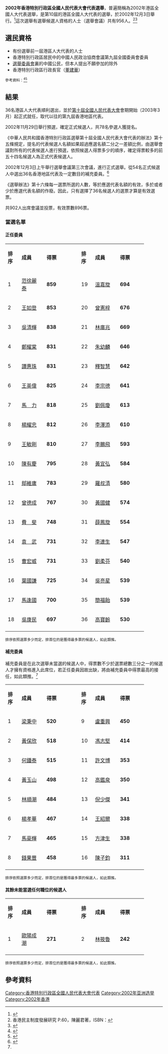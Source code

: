 '''2002年香港特別行政區全國人民代表大會代表選舉'''，普遍簡稱為2002年港區全國人大代表選舉，是第10屆的港區全國人大代表的選舉，於2002年12月3日舉行。<ref name="2002a">{{Cite web |url=http://www.chinanews.com/2002-12-03/26/249655.html |title=港區第十屆全國人大代表選舉產生(36名代表名單) |accessdate=2016-09-24 |archive-date=2015-09-23 |archive-url=https://web.archive.org/web/20150923202923/http://www.chinanews.com/2002-12-03/26/249655.html |dead-url=no }}</ref>這次選舉有選舉候選人資格的人士（選舉會議）共有956人。<ref>香港民主制度發展研究 P.60，陳麗君著，ISBN：{{ISBN|9888340859}}</ref><ref>{{Cite web|title=中华人民共和国香港特别行政区第十届全国人民代表大会代表选举会议成员名单（2002年8月29日）_中国人大网|url=http://www.npc.gov.cn/wxzl/wxzl/2002-10/22/content_301236.htm|access-date=2021-06-13|work=www.npc.gov.cn}}</ref>

==選民資格==
* 有份選舉前一屆港區人大代表的人士
* 香港特別行政區居民中的中國人民政治協商會議第九屆全國委員會委員
* [[選舉委員會_(香港)|選舉委員會]]裏的中國公民，但本人提出不願參加的除外
* 香港特別行政區行政長官（[[董建華|董建華]]）

<small>參考資料：<ref>{{Cite web|url=http://www.npc.gov.cn/wxzl/gongbao/2002-04/12/content_5291703.htm|title=关于《中华人民共和国香港特别行政区选举第十届全国人民代表大会代表的办法（草案）》的说明|accessdate=2016-09-25|author=|date=|publisher=|archive-date=2016-09-27|archive-url=https://web.archive.org/web/20160927065817/http://www.npc.gov.cn/wxzl/gongbao/2002-04/12/content_5291703.htm|dead-url=no}}</ref><ref>{{Cite web|url=http://www.npc.gov.cn/wxzl/gongbao/2002-04/12/content_5291700.htm|title=中华人民共和国香港特别行政区选举第十届全国人民代表大会代表的办法|accessdate=2016-09-25|author=|date=|publisher=|archive-date=2016-09-27|archive-url=https://web.archive.org/web/20160927065609/http://www.npc.gov.cn/wxzl/gongbao/2002-04/12/content_5291700.htm|dead-url=no}}</ref> </small>

== 結果 ==
36名港區人大代表順利選出，並於[[第十屆全國人民代表大會|第十屆全國人民代表大會]]會期開始（2003年3月）起正式就任，取代以往的第九屆香港地區代表。

2002年11月29日舉行預選，確定正式候選人，共78名參選人獲提名。

《中華人民共和國香港特別行政區選舉第十屆全國人民代表大會代表的辦法》第十五條規定，提名的代表候選人名額如果超過應選名額二分之一差額比例，由選舉會議對所有的代表候選人進行預選，依照候選人得票多少的順序，確定得票較多的前五十四名候選人為正式代表候選人。

2002年12月3日上午舉行選舉會議第三次會議，進行正式選舉。從54名正式候選人中選出36名香港地區代表及一定數目的補充委員。<ref>{{Cite book|title=會內會外──十屆人大隨筆|last=吳康民|first=|publisher=天地圖書|year=2015|isbn=9789888255382|location=香港|pages=26-29}}</ref>

《選舉辦法》第十六條每一選票所選的人數，等於應選代表名額的有效，多於或者少於應選代表名額的作廢。因此，只有選擇了36名候選人的選票才算是有效選票。

共902人出席會議並投票，有效票數896票。

===當選名單===
==== 正任委員 ====
{| class="wikitable" width="50%" style="text-align:center"
|- style="background:grey; color:white" align=center
| width="2%" | '''排序''' 
| width="18%" | '''成員''' 
| width="5%" | '''得票''' 
| width="2%" | '''排序''' 
| width="18%" | '''成員''' 
| width="5%" | '''得票''' 
|-
| 1 || [[范徐麗泰|范徐麗泰]] || '''859''' || 19 || [[溫嘉旋|溫嘉旋]] || '''694'''
|-
| 2 || [[王如登|王如登]] || '''853''' || 20 || [[曾憲梓|曾憲梓]] || '''676'''
|-
| 3 || [[吳清輝|吳清輝]] || '''838''' || 21 || [[林廣兆|林廣兆]] || '''669'''
|-
| 4 || [[鄭耀棠|鄭耀棠]] || '''831''' || 22 || [[朱幼麟|朱幼麟]] || '''646'''
|-
| 5 || [[譚惠珠|譚惠珠]] || '''831''' || 23 || [[釋智慧|釋智慧]] || '''642'''
|-
| 6 || [[王英偉|王英偉]] || '''825''' || 24 || [[李宗德|李宗德]] || '''641'''
|-
| 7 || [[馬力_(民建聯主席)|馬　力]] || '''818''' || 25 || [[劉佩瓊|劉佩瓊]] || '''613'''
|-
| 8 || [[楊耀忠|楊耀忠]] || '''812''' || 26 || [[李澤添|李澤添]] || '''610'''
|-
| 9 || [[王敏剛|王敏剛]] || '''810''' || 27 || [[李鵬飛_(香港)|李鵬飛]] || '''593'''
|-
| 10 || [[陳有慶|陳有慶]] || '''795''' || 28 || [[黃宜弘|黃宜弘]] || '''584'''
|-
| 11 || [[鄔維庸|鄔維庸]] || '''783''' || 29 || [[羅叔清|羅叔清]] || '''580'''
|-
| 12 || [[曾德成|曾德成]] || '''767''' || 30 || [[黃國健|黃國健]] || '''574'''
|-
| 13 || [[費斐|費　斐]] || '''748''' || 31 || [[薛鳳旋|薛鳳旋]] || '''554'''
|- 
| 14 || [[袁武|袁　武]] || '''731''' || 32 || [[李連生_(香港)|李連生]] || '''547'''
|-
| 15 || [[曹宏威|曹宏威]] || '''731''' || 33 || [[劉柔芬|劉柔芬]] || '''540'''
|-
| 16 || [[葉國謙|葉國謙]] || '''725''' || 34 || [[吳亮星|吳亮星]] || '''539'''
|-
| 17 || [[馬逢國|馬逢國]] || '''700''' || 35 || [[簡福飴|簡福飴]] || '''539'''
|-
| 18 || [[吳康民|吳康民]] || '''697''' || 36 || [[高寶齡|高寶齡]] || '''530'''
|-
|}
<small>排序依照選票多少而定，排首位的是獲得最多票的候選人，如此類推。</small>

==== 補充委員 ====
補充委員是在此次選舉未當選的候選人中，得票數不少於選票總數三分之一的候選人才擁有資格進入此席位，若正任委員因故出缺，將由補充委員中得票最高的接任，如此類推。<ref name="2002a" />
{| class="wikitable" width="50%" style="text-align:center"
|- style="background:grey; color:white" align=center
| width="2%" | '''排序''' 
| width="18%" | '''成員''' 
| width="5%" | '''得票''' 
| width="2%" | '''排序''' 
| width="18%" | '''成員''' 
| width="5%" | '''得票''' 
|-
| 1 || [[梁秉中|梁秉中]] || '''520''' || 9 || [[盧重興|盧重興]] || '''450'''
|-
| 2 || [[黃保欣|黃保欣]] || '''518''' || 10 || [[馮志堅|馮志堅]] || '''414'''
|-
| 3 || [[何鍾泰|何鍾泰]] || '''515''' || 11 || [[許文博|許文博]] || '''353'''
|-
| 4 || [[黃玉山|黃玉山]] || '''498''' || 12 || [[高鑑泉|高鑑泉]] || '''350'''
|-
| 5 || [[林順潮|林順潮]] || '''484''' || 13 || [[倪少傑|倪少傑]] || '''341'''
|-
| 6 || [[楊孝華|楊孝華]] || '''467''' || 14 || [[王紹爾|王紹爾]] || '''338'''
|- 
| 7 || [[馬豪輝|馬豪輝]] || '''465''' || 15 || [[方津生|方津生]] || '''338'''
|-
| 8 || [[錢果豐|錢果豐]] || '''458''' || 16 || [[陳子鈞|陳子鈞]] || '''311'''
|-
|}
<small>排序依照選票多少而定，排首位的是獲得最多票的候選人，如此類推。</small>

==== 其餘未能當選任何職位的候選人 ====
{| class="wikitable" width="50%" style="text-align:center"
|- style="background:grey; color:white" align=center
| width="2%" | '''排序''' 
| width="18%" | '''成員''' 
| width="5%" | '''得票''' 
| width="2%" | '''排序''' 
| width="18%" | '''成員''' 
| width="5%" | '''得票''' 
|-
| 1 || [[歐陽成潮|歐陽成潮]] || '''271''' || 2 || [[林筱魯|林筱魯]] || '''242'''
|-
|}
<small>排序依照選票多少而定，排首位的是獲得最多票的候選人，如此類推。</small>

== 參考資料 ==
{{reflist}}
{{Wikisource|中华人民共和国香港特别行政区选举第十届全国人民代表大会代表的办法}}

{{香港選舉}}
[[Category:香港特別行政區全國人民代表大會代表|Category:香港特別行政區全國人民代表大會代表]]
[[Category:2002年亚洲选举|Category:2002年亚洲选举]]
[[Category:2002年香港|Category:2002年香港]]